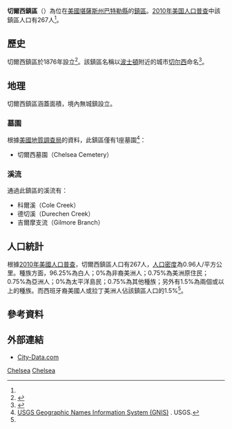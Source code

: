 {{noteTA
|G1=USState
}}
{{Infobox settlement
|official_name = 切爾西鎮區
|native_name = Chelsea Township
|settlement_type = 鎮區
|image_map = Map highlighting Chelsea Township, Butler County, Kansas.svg
|map_caption = 切爾西鎮區在巴特勒縣的位置
|coordinates_display = inline,title
|coordinates_region = US-KS
|subdivision_type = [[世界政區索引|國家]]
|subdivision_name = [[美国|美国]]
|subdivision_type1 = [[美國行政區劃|州]]
|subdivision_name1 = [[堪薩斯州|堪薩斯州]]
|subdivision_type2 = [[堪萨斯州行政区划|縣]]
|subdivision_name2 = [[巴特勒縣_(堪薩斯州)|巴特勒縣]]
|area_total_km2 = 277.68
|area_land_km2 = 260.6
|area_water_km2 = 17.08
|area_total_sq_mi = 107.21
|area_land_sq_mi = 100.62
|area_water_sq_mi = 6.59
|area_water_percent = 6.15
|population_as_of = [[2010年美国人口普查|2010]]
|population_footnotes = <ref name=census>{{cite web|url=http://www.census.gov/geo/www/gazetteer/gazetteer2010.html|title=2010 Census Gazetteer Files|publisher=[[美国人口调查局|美国人口调查局]]|accessdate=2016-02-25|archive-url=https://web.archive.org/web/20121021075704/http://www.census.gov/geo/www/gazetteer/gazetteer2010.html|archive-date=2012-10-21|dead-url=yes}}</ref>
|population_total = 267
|population_density_km2 = auto
|elevation_footnotes = 
|elevation_m = 437
|elevation_ft = 1434
|latd = 37
|latm = 55
|lats = 10
|latNS = N
|longd = 96
|longm = 39
|longs = 56
|longEW = W
|postal_code_type =
|postal_code = 
|blank_name = [[地名信息系统|GNIS]] feature ID
|blank_info = [http://geonames.usgs.gov/pls/gnispublic/f?p=gnispq:3:::NO::P3_FID:0474400 0474400]
|website = 
|footnotes = 
}}

'''切爾西鎮區'''（{{lang-en|'''Chelsea Township'''}}）為位在[[美國|美國]][[堪薩斯州|堪薩斯州]][[巴特勒縣_(堪薩斯州)|巴特勒縣]]的[[行政鎮區|鎮區]]。[[2010年美国人口普查|2010年美国人口普查]]中該鎮區人口有267人<ref name=census/>。

==歷史==
切爾西鎮區於1876年設立<ref>{{cite book|last=Mooney|first=Vol. P.|title=History of Butler County Kansas|url=http://books.google.com/books?id=h3YUAAAAYAAJ&pg=PA37|year=1916|publisher=Standard Publishing Company|page=37}}</ref>。該鎮區名稱以[[波士頓|波士頓]]附近的城市[[切尔西_(马萨诸塞州)|切尔西]]命名<ref>{{cite book | url=http://books.google.com/books?id=h3YUAAAAYAAJ&pg=PA104#v=onepage&q&f=false | title=History of Butler County Kansas | publisher=Standard Publishing Company | author=Mooney, Vol. P. | year=1916 | pages=104 | access-date=2016-02-25 | archive-date=2014-07-09 | archive-url=https://web.archive.org/web/20140709024556/http://books.google.com/books?id=h3YUAAAAYAAJ&pg=PA104#v=onepage&q&f=false | dead-url=no }}</ref>。

==地理==
切爾西鎮區涵蓋面積{{convert|277.68|km2|sqmi}}，境內無城鎮設立。

===墓園===
根據[[美國地質調查局|美國地質調查局]]的資料，此鎮區僅有1座墓園<ref>[http://geonames.usgs.gov/domestic/index.html USGS Geographic Names Information System (GNIS)] {{Wayback|url=http://geonames.usgs.gov/domestic/index.html |date=20190428150204 }}. USGS.</ref>：
*切爾西墓園（Chelsea Cemetery）

===溪流===
通過此鎮區的溪流有：
*科爾溪（Cole Creek）
*德切溪（Durechen  Creek）
*吉爾摩支流（Gilmore Branch）

==人口統計==
根據[[2010年美國人口普查|2010年美國人口普查]]，切爾西鎮區人口有267人，[[人口密度|人口密度]]為0.96人/平方公里。種族方面，96.25%為白人；0%為非裔美洲人；0.75%為美洲原住民；0.75%為亞洲人；0%為太平洋島民；0.75%為其他種族；另外有1.5%為兩個或以上的種族。而西班牙裔美國人或拉丁美洲人佔該鎮區人口的1.5%<ref name=census/>。

==參考資料==
{{reflist}}

==外部連結==
* [http://www.city-data.com/township/Chelsea-Butler-KS.html City-Data.com] {{Wayback|url=http://www.city-data.com/township/Chelsea-Butler-KS.html |date=20121021180942 }}

{{巴特勒縣 (堪薩斯州)}}

[[Category:巴特勒縣鎮區_(堪薩斯州)|Chelsea]]
[[Category:堪薩斯州鎮區|Chelsea]]